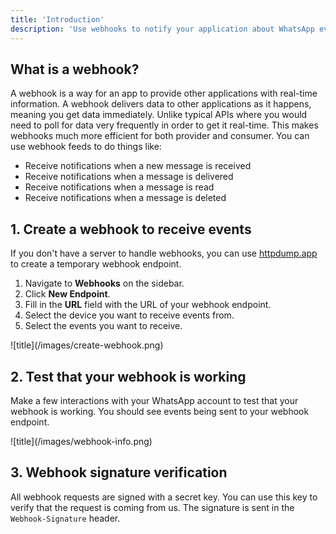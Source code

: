 ```yaml
---
title: 'Introduction'
description: 'Use webhooks to notify your application about WhatsApp events'
---
```


## What is a webhook?

A webhook is a way for an app to provide other applications with real-time information. A webhook delivers data to other applications as it happens, meaning you get data immediately. Unlike typical APIs where you would need to poll for data very frequently in order to get it real-time. This makes webhooks much more efficient for both provider and consumer.
You can use webhook feeds to do things like:

- Receive notifications when a new message is received
- Receive notifications when a message is delivered
- Receive notifications when a message is read
- Receive notifications when a message is deleted

## 1. Create a webhook to receive events

<Note>If you don't have a server to handle webhooks, you can use [httpdump.app](https://httpdump.app/) to create a temporary webhook endpoint.</Note>

1. Navigate to **Webhooks** on the sidebar.
2. Click **New Endpoint**.
3. Fill in the **URL** field with the URL of your webhook endpoint.
4. Select the device you want to receive events from.
5. Select the events you want to receive.

<Frame>
![title](/images/create-webhook.png)
</Frame>

## 2. Test that your webhook is working

Make a few interactions with your WhatsApp account to test that your webhook is working. You should see events being sent to your webhook endpoint.

<Frame>
![title](/images/webhook-info.png)
</Frame>

## 3. Webhook signature verification

All webhook requests are signed with a secret key. You can use this key to verify that the request is coming from us. The signature is sent in the `Webhook-Signature` header.